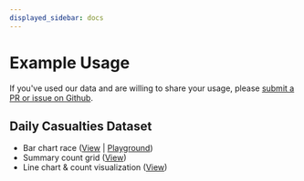 ```yaml
---
displayed_sidebar: docs
---
```


# Example Usage

If you've used our data and are willing to share your usage, please [submit a PR or issue on Github](https://github.com/TechForPalestine/palestine-datasets).

## Daily Casualties Dataset

- Bar chart race ([View](https://hatemhosny.github.io/conflict-casualties/) | [Playground](https://livecodes.io/?x=id/5vjcrw2xdj8))
- Summary count grid ([View](https://gazanumbers.jariyah.app/))
- Line chart & count visualization ([View](https://genocide.club/talbroda))
